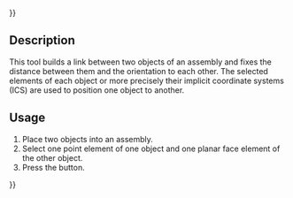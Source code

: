 {{UnfinishedDocu{{#translation:}}}}
<languages/>
<translate>

<!--T:1-->
{{Docnav
|[[Assembly3_ConstraintPointsDistance|Points distance]]
|[[Assembly3_ConstraintPointLineDistance|Point line distance]]
|[[Assembly3_Workbench|Assembly3]]
|IconL=Assembly_ConstraintPointsDistance.svg
|IconR=Assembly_ConstraintPointLineDistance.svg
|IconC=Assembly3_workbench_icon.svg
}}

<!--T:2-->
{{GuiCommand
|Name=Assembly3 ConstraintPointPlaneDistance
|Icon=Assembly_ConstraintPointPlaneDistance.svg
|Workbenches=[[Assembly3_Workbench|Assembly3]]
}}

== Description == <!--T:3-->

<!--T:4-->
This tool builds a link between two objects of an assembly and fixes the distance between them and the orientation to each other. The selected elements of each object or more precisely their implicit coordinate systems (ICS) are used to position one object to another.

== Usage == <!--T:5--> 

<!--T:6-->
# Place two objects into an assembly.
# Select one point element of one object and one planar face element of the other object.
# Press the {{Button|[[Image:Assembly_ConstraintPointPlaneDistance.svg|16px]] [[Assembly3_ConstraintPointPlaneDistance|Point plane distance]]}} button.

   
<!--T:7-->
{{Docnav
|[[Assembly3_ConstraintPointsDistance|Points distance]]
|[[Assembly3_ConstraintPointLineDistance|Point line distance]]
|[[Assembly3_Workbench|Assembly3]]
|IconL=Assembly_ConstraintPointsDistance.svg
|IconR=Assembly_ConstraintPointLineDistance.svg
|IconC=Assembly3_workbench_icon.svg
}}

</translate>
{{Userdocnavi{{#translation:}}}}